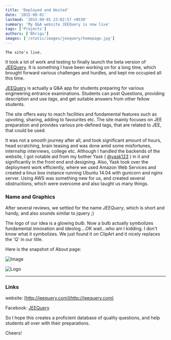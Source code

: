 ```yaml
---
title: 'Deployed and Hosted'
date: '2015-09-01'
lastmod: '2015-09-01 23:02:57 +0530'
summary: 'My Q&A website JEEQuery is now live'
tags: ['Projects']
authors: ['Bhrigu']
images: ['/static/images/jeequery/homepage.jpg']
---
```


`The site's live.`


It took a lot of work and testing to finally launch the beta version of [JEEQuery](#). It is something I have been working on for a long time, which brought forward various challenges and hurdles, and kept me occupied all this time. 



[JEEQuery](#) is actually a Q&A app for students preparing for various engineering entrance examinations. Students can post Questions, providing description and use *tags*,  and get suitable answers from other fellow students.

 The site offers easy to reach facilities and fundamental features such as upvoting, sharing, adding to favourites etc. The site mainly focuses on JEE preparation and provides various pre-defined tags, that are related to JEE, that could be used. 


It was not a smooth journey after all, and took significant amount of hours, head scratching, brain teasing and was done amid some misfortunes, internship interviews, college etc. 
Although I handled the backends of the website, I got notable aid from my bother Yask ( [@yask123](http://github.com/yask123) ) in it and significantly in the front end and designing. Also, Yask took over the deployment work efficiently, where we used Amazon Web Services and created a linux box instance running Ubuntu 14.04 with gunicorn and nginx server. Using AWS was something new for us, and created several obstructions, which were overcome and also taught us many things.

### Name and Graphics
After several reviews, we settled for the name *JEEQuery*, which is short and handy, and also sounds similar to jquery ;)

The logo of our idea is a glowing *bulb*. Now a bulb actually symbolizes fundamental innovation and ideolog....OK wait...who am I kidding. I don't know what it symbolizes. We just found it on ClipArt and it nicely replaces the 'Q' in our title.

Here is the snapshot of About page:

![Image](/static/images/jq/about.png)

![Logo](/static/images/jq/profile_500.png)


---

### Links
website: [http://jeequery.com](http://jeequery.com)

Facebook: [JEEQuery](https://www.facebook.com/jeequery)

So I hope this creates a proficient database of quality questions, and help students all over with their preparations.


Cheers!



